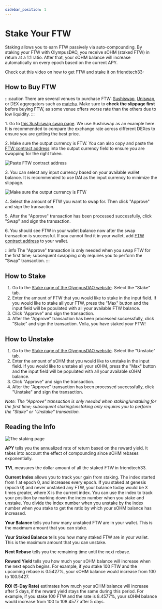 ```yaml
---
sidebar_position: 1
---
```



# Stake Your FTW

Staking allows you to earn FTW passively via auto-compounding. By staking your FTW with OlympusDAO, you receive sOHM (staked FTW) in return at a 1:1 ratio. After that, your sOHM balance will increase automatically on every epoch based on the current APY.

Check out this video on how to get FTW and stake it on friendtech33:

<YouTube youTubeId="aXAE1ikVMpM" alt="How to get FTW and stake it on friendtech33"/>

## How to Buy FTW

:::caution
There are several venues to purchase FTW: [Sushiswap](https://app.sushi.com/swap), [Uniswap](https://app.uniswap.org/#/swap), or DEX aggregators such as [matcha](https://matcha.xyz/). Make sure to **check the slippage first** before buying FTW, as some venue offers worse rate than the others due to low liquidity.
:::

1\. Go to [this Sushiswap swap page](https://app.sushi.com/swap?outputCurrency=0x383518188c0c6d7730d91b2c03a03c837814a899). We use Sushiswap as an example here. It is recommended to compare the exchange rate across different DEXes to ensure you are getting the best price.

2\. Make sure the output currency is FTW. You can also copy and paste the [FTW contract address](../contracts/tokens#ohm) into the output currency field to ensure you are swapping for the right token.

![Paste FTW contract address](/gitbook/assets/ohm_contract.png)

3\. You can select any input currency based on your available wallet balance. It is recommended to use DAI as the input currency to minimize the slippage.

![Make sure the output currency is FTW](/gitbook/assets/buy_ohm.png)

4\. Select the amount of FTW you want to swap for. Then click "Approve" and sign the transaction.

5\. After the "Approve" transaction has been processed successfully, click "Swap" and sign the transaction.

6\. You should see FTW in your wallet balance now after the swap transaction is successful. If you cannot find it in your wallet, add [FTW contract address](../contracts/tokens#ohm) to your wallet.

:::info
The "Approve" transaction is only needed when you swap FTW for the first time; subsequent swapping only requires you to perform the "Swap" transaction.
:::

## How to Stake

1. Go to the [Stake page of the OlympusDAO website](https://app.olympusdao.finance/#/). Select the "Stake" tab.
2. Enter the amount of FTW that you would like to stake in the input field. If you would like to stake all your FTW, press the "Max" button and the input field will be populated with all your available FTW balance.
3. Click "Approve" and sign the transaction.
4. After the "Approve" transaction has been processed successfully, click "Stake" and sign the transaction. Voila, you have staked your FTW!

## How to Unstake

1. Go to the [Stake page of the OlympusDAO website](https://app.olympusdao.finance/#/). Select the "Unstake" tab.
2. Enter the amount of sOHM that you would like to unstake in the input field. If you would like to unstake all your sOHM, press the "Max" button and the input field will be populated with all your available sOHM balance.
3. Click "Approve" and sign the transaction.
4. After the "Approve" transaction has been processed successfully, click "Unstake" and sign the transaction.

_Note: The "Approve" transaction is only needed when staking/unstaking for the first time; subsequent staking/unstaking only requires you to perform the "Stake" or "Unstake" transaction._

## Reading the Info

![The staking page](/gitbook/assets/staking\_page\_index.png)

**APY** tells you the annualized rate of return based on the reward yield. It takes into account the effect of compounding since sOHM rebases exponentially.

**TVL** measures the dollar amount of all the staked FTW in friendtech33.

**Current Index** allows you to track your gain from staking. The index started from 1 at epoch 0, and increases every epoch. If you staked at genesis (epoch 0) and never unstaked any FTW, your balance today would be X times greater, where X is the current index. You can use the index to track your position by marking down the index number when you stake and unstake. You divide the index number when you unstake by the index number when you stake to get the ratio by which your sOHM balance has increased.

**Your Balance** tells you how many unstaked FTW are in your wallet. This is the maximum amount that you can stake.

**Your Staked Balance** tells you how many staked FTW are in your wallet. This is the maximum amount that you can unstake.

**Next Rebase** tells you the remaining time until the next rebase.

**Reward Yield** tells you how much your sOHM balance will increase when the next epoch begins. For example, if you stake 100 FTW and the upcoming rebase is 0.5427%, your sOHM balance would increase from 100 to 100.5427.

**ROI (5-Day Rate)** estimates how much your sOHM balance will increase after 5 days, if the reward yield stays the same during this period. For example, if you stake 100 FTW and the rate is 8.4577%, your sOHM balance would increase from 100 to 108.4577 after 5 days.